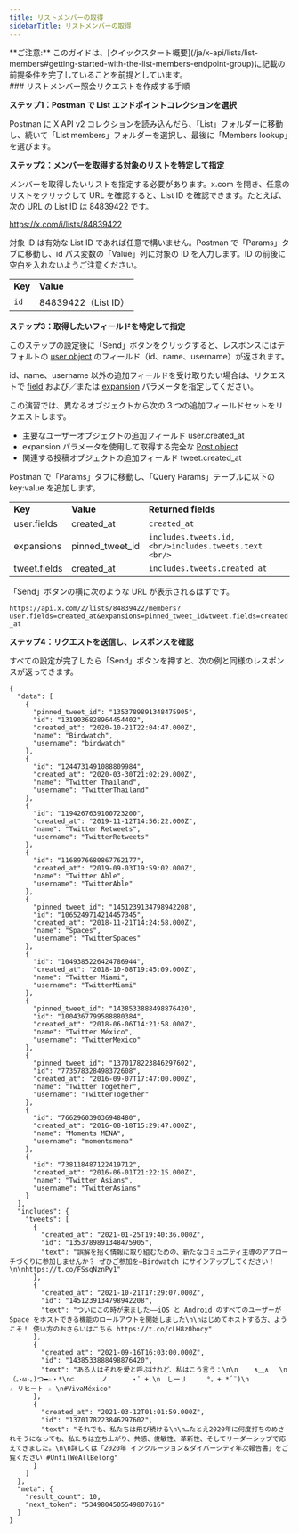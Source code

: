 ```yaml
---
title: リストメンバーの取得
sidebarTitle: リストメンバーの取得
---
```



<Note>
  **ご注意:** このガイドは、[クイックスタート概要](/ja/x-api/lists/list-members#getting-started-with-the-list-members-endpoint-group)に記載の前提条件を完了していることを前提としています。
</Note>

<div id="steps-to-build-a-list-members-lookup-request">
  ### リストメンバー照会リクエストを作成する手順
</div>

**ステップ1：Postman で List エンドポイントコレクションを選択**

Postman に X API v2 コレクションを読み込んだら、「List」フォルダーに移動し、続いて「List members」フォルダーを選択し、最後に「Members lookup」を選びます。
 

**ステップ2：メンバーを取得する対象のリストを特定して指定**

メンバーを取得したいリストを指定する必要があります。x.com を開き、任意のリストをクリックして URL を確認すると、List ID を確認できます。たとえば、次の URL の List ID は 84839422 です。

https://x.com/i/lists/84839422

対象 ID は有効な List ID であれば任意で構いません。Postman で「Params」タブに移動し、id パス変数の「Value」列に対象の ID を入力します。ID の前後に空白を入れないようご注意ください。

|     |     |
| :--- | :--- |
| **Key** | **Value** |
| `id` | 84839422（List ID） |

**ステップ3：取得したいフィールドを特定して指定**

このステップの設定後に「Send」ボタンをクリックすると、レスポンスにはデフォルトの [user object](/ja/x-api/fundamentals/data-dictionary#user) のフィールド（id、name、username）が返されます。

id、name、username 以外の追加フィールドを受け取りたい場合は、リクエストで [field](/ja/x-api/fundamentals/fields) および／または [expansion](/ja/x-api/fundamentals/expansions) パラメータを指定してください。

この演習では、異なるオブジェクトから次の 3 つの追加フィールドセットをリクエストします。

- 主要なユーザーオブジェクトの追加フィールド user.created\_at
- expansion パラメータを使用して取得する完全な [Post object](/ja/x-api/fundamentals/data-dictionary#tweet)
- 関連する投稿オブジェクトの追加フィールド tweet.created\_at

Postman で「Params」タブに移動し、「Query Params」テーブルに以下の key:value を追加します。

|     |     |     |
| :--- | :--- | :--- |
| **Key** | **Value** | **Returned fields** |
| user.fields | created\_at | `created_at` |
| expansions | pinned\_tweet\_id | `includes.tweets.id,  <br/>includes.tweets.text  <br/>` |
| tweet.fields | created\_at | `includes.tweets.created_at` |

「Send」ボタンの横に次のような URL が表示されるはずです。

`https://api.x.com/2/lists/84839422/members?user.fields=created_at&expansions=pinned_tweet_id&tweet.fields=created_at`

**ステップ4：リクエストを送信し、レスポンスを確認**

すべての設定が完了したら「Send」ボタンを押すと、次の例と同様のレスポンスが返ってきます。

```
{
  "data": [
    {
      "pinned_tweet_id": "1353789891348475905",
      "id": "1319036828964454402",
      "created_at": "2020-10-21T22:04:47.000Z",
      "name": "Birdwatch",
      "username": "birdwatch"
    },
    {
      "id": "1244731491088809984",
      "created_at": "2020-03-30T21:02:29.000Z",
      "name": "Twitter Thailand",
      "username": "TwitterThailand"
    },
    {
      "id": "1194267639100723200",
      "created_at": "2019-11-12T14:56:22.000Z",
      "name": "Twitter Retweets",
      "username": "TwitterRetweets"
    },
    {
      "id": "1168976680867762177",
      "created_at": "2019-09-03T19:59:02.000Z",
      "name": "Twitter Able",
      "username": "TwitterAble"
    },
    {
      "pinned_tweet_id": "1451239134798942208",
      "id": "1065249714214457345",
      "created_at": "2018-11-21T14:24:58.000Z",
      "name": "Spaces",
      "username": "TwitterSpaces"
    },
    {
      "id": "1049385226424786944",
      "created_at": "2018-10-08T19:45:09.000Z",
      "name": "Twitter Miami",
      "username": "TwitterMiami"
    },
    {
      "pinned_tweet_id": "1438533888498876420",
      "id": "1004367799588880384",
      "created_at": "2018-06-06T14:21:58.000Z",
      "name": "Twitter México",
      "username": "TwitterMexico"
    },
    {
      "pinned_tweet_id": "1370178223846297602",
      "id": "773578328498372608",
      "created_at": "2016-09-07T17:47:00.000Z",
      "name": "Twitter Together",
      "username": "TwitterTogether"
    },
    {
      "id": "766296039036948480",
      "created_at": "2016-08-18T15:29:47.000Z",
      "name": "Moments MENA",
      "username": "momentsmena"
    },
    {
      "id": "738118487122419712",
      "created_at": "2016-06-01T21:22:15.000Z",
      "name": "Twitter Asians",
      "username": "TwitterAsians"
    }
  ],
  "includes": {
    "tweets": [
      {
        "created_at": "2021-01-25T19:40:36.000Z",
        "id": "1353789891348475905",
        "text": "誤解を招く情報に取り組むための、新たなコミュニティ主導のアプローチづくりに参加しませんか？ ぜひご参加を—Birdwatch にサインアップしてください！\n\nhttps://t.co/FSsqNznPy1"
      },
      {
        "created_at": "2021-10-21T17:29:07.000Z",
        "id": "1451239134798942208",
        "text": "ついにこの時が来ました——iOS と Android のすべてのユーザーが Space をホストできる機能のロールアウトを開始しました\n\nはじめてホストする方、ようこそ！ 使い方のおさらいはこちら https://t.co/cLH8z0bocy"
      },
      {
        "created_at": "2021-09-16T16:03:00.000Z",
        "id": "1438533888498876420",
        "text": "ある人はそれを愛と呼ぶけれど、私はこう言う：\n\n‌    ∧＿∧　 \n（｡･ω･｡)つ━☆・*\n⊂     　ノ 　　　・゜+.\n　しーＪ　　　°。+ *´¨)\n　　　　　 　　　☆ リヒート ☆ \n#VivaMéxico"
      },
      {
        "created_at": "2021-03-12T01:01:59.000Z",
        "id": "1370178223846297602",
        "text": "それでも、私たちは飛び続ける\n\n…たとえ2020年に何度打ちのめされそうになっても、私たちは立ち上がり、共感、俊敏性、革新性、そしてリーダーシップで応えてきました。\n\n詳しくは「2020年 インクルージョン＆ダイバーシティ年次報告書」をご覧ください #UntilWeAllBelong"
      }
    ]
  },
  "meta": {
    "result_count": 10,
    "next_token": "5349804505549807616"
  }
}
```